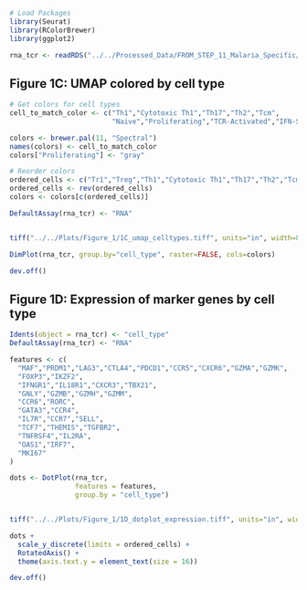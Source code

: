 ```r
# Load Packages
library(Seurat)
library(RColorBrewer)
library(ggplot2)
```

```r
rna_tcr <- readRDS("../../Processed_Data/FROM_STEP_11_Malaria_Specific/rna_tcr_malaria_specific.rds")
```

## Figure 1C: UMAP colored by cell type
```r
# Get colors for cell types
cell_to_match_color <- c("Th1","Cytotoxic Th1","Th17","Th2","Tcm",
                         "Naive","Proliferating","TCR-Activated","IFN-Stimulated","Tr1","Treg")

colors <- brewer.pal(11, "Spectral")
names(colors) <- cell_to_match_color
colors["Proliferating"] <- "gray"

# Reorder colors
ordered_cells <- c("Tr1","Treg","Th1","Cytotoxic Th1","Th17","Th2","Tcm","Naive","TCR-Activated","IFN-Stimulated","Proliferating")
ordered_cells <- rev(ordered_cells)
colors <- colors[c(ordered_cells)]

DefaultAssay(rna_tcr) <- "RNA"


tiff("../../Plots/Figure_1/1C_umap_celltypes.tiff", units="in", width=8, height=6, res=300)

DimPlot(rna_tcr, group.by="cell_type", raster=FALSE, cols=colors)

dev.off()
```

## Figure 1D: Expression of marker genes by cell type
```r
Idents(object = rna_tcr) <- "cell_type"
DefaultAssay(rna_tcr) <- "RNA"

features <- c(
  "MAF","PRDM1","LAG3","CTLA4","PDCD1","CCR5","CXCR6","GZMA","GZMK",
  "FOXP3","IKZF2",
  "IFNGR1","IL18R1","CXCR3","TBX21",
  "GNLY","GZMB","GZMH","GZMM",
  "CCR6","RORC",
  "GATA3","CCR4",
  "IL7R","CCR7","SELL",
  "TCF7","THEMIS","TGFBR2",
  "TNFRSF4","IL2RA",
  "OAS1","IRF7",
  "MKI67"
)

dots <- DotPlot(rna_tcr, 
                features = features,
                group.by = "cell_type")


tiff("../../Plots/Figure_1/1D_dotplot_expression.tiff", units="in", width=12.5, height=5, res=300)

dots +
  scale_y_discrete(limits = ordered_cells) +
  RotatedAxis() +
  theme(axis.text.y = element_text(size = 16))

dev.off()
```